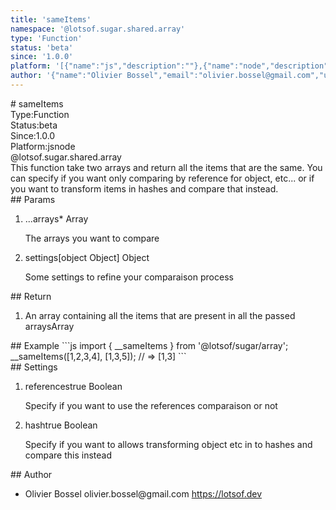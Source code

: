 ```yaml
---
title: 'sameItems'
namespace: '@lotsof.sugar.shared.array'
type: 'Function'
status: 'beta'
since: '1.0.0'
platform: '[{"name":"js","description":""},{"name":"node","description":""}]'
author: '{"name":"Olivier Bossel","email":"olivier.bossel@gmail.com","url":"https://lotsof.dev"}'
---
```

<div class="docmap-mdx">
# sameItems
<div class="_metas">
<div class="_type"><span class="_type-label">Type:</span><span class="_type-value">Function</span></div>
<div class="_status"><span class="_status-label">Status:</span><span class="_status-value -beta">beta</span></div>
<div class="_since"><span class="_since-label">Since:</span><span class="_since-value">1.0.0</span></div>
<div class="_platform"><span class="_platform-label">Platform:</span><span class="_platform-value -js">js</span><span class="_platform-value -node">node</span></div>
</div>
<div class="_namespace">@lotsof.sugar.shared.array</div>
<div class="_description">
This function take two arrays and return all the items that are the same.
You can specify if you want only comparing by reference for object, etc... or if
you want to transform items in hashes and compare that instead.
</div>
<div class="_params">
## Params
<ol class="_list">
<li class="_item">
<span class="_name">...arrays<span class="_required">*</span></span><span class="_default"></span> <span class="_type">Array</span>
<p class="_description">The arrays you want to compare</p>
</li>
<li class="_item">
<span class="_name">settings</span><span class="_default">&lsqb;object Object&rsqb;</span> <span class="_type">Object</span>
<p class="_description">Some settings to refine your comparaison process</p>
</li>
</ol>
</div>
<div class="_return">
## Return
<ol class="_list">
<li class="_item">
<span class="_description">An array containing all the items that are present in all the passed arrays</span><span class="_default"></span><span class="_type">Array</span>
</li>
</ol>
</div>
<div class="_examples">
## Example
```js
import { __sameItems } from '@lotsof/sugar/array';
__sameItems([1,2,3,4], [1,3,5]); // => [1,3]
```
</div>
<div class="_settings">
## Settings
<ol class="_list">
<li class="_item">
<span class="_name">references</span><span class="_default">true</span> <span class="_type">Boolean</span>
<p class="_description">Specify if you want to use the references comparaison or not</p>
</li>
<li class="_item">
<span class="_name">hash</span><span class="_default">true</span> <span class="_type">Boolean</span>
<p class="_description">Specify if you want to allows transforming object etc in to hashes and compare this instead</p>
</li>
</ol>
</div>
<div class="_author">
## Author
<ul class="_list">
<li class="_item">
<span class="_name">Olivier Bossel</span>
<span class="_email">olivier.bossel@gmail.com</span>
<a href="https://lotsof.dev" target="_blank" class="_url">https://lotsof.dev</a>
</li>
</ul>
</div>
</div>